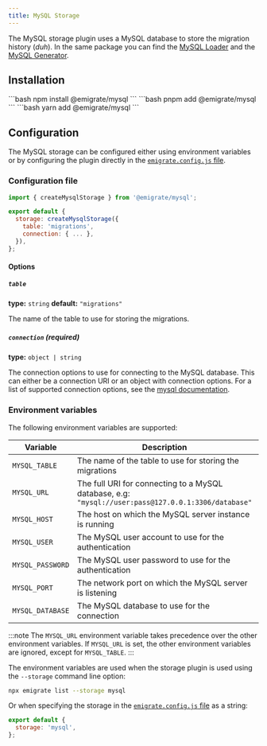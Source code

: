```yaml
---
title: MySQL Storage
---
```



The MySQL storage plugin uses a MySQL database to store the migration history (*duh*). In the same package you can find the [MySQL Loader](../../loaders/mysql/) and the [MySQL Generator](../../generators/mysql/).

## Installation

<Tabs>
  <TabItem label="npm">
    ```bash
    npm install @emigrate/mysql
    ```
  </TabItem>
  <TabItem label="pnpm">
    ```bash
    pnpm add @emigrate/mysql
    ```
  </TabItem>
  <TabItem label="yarn">
    ```bash
    yarn add @emigrate/mysql
    ```
  </TabItem>
</Tabs>

## Configuration

The MySQL storage can be configured either using environment variables or by configuring the plugin directly in the [`emigrate.config.js` file](../../../reference/configuration/).

### Configuration file

```js title="emigrate.config.js" {1,4-7}
import { createMysqlStorage } from '@emigrate/mysql';

export default {
  storage: createMysqlStorage({
    table: 'migrations',
    connection: { ... },
  }),
};
```

#### Options

##### `table`

**type:** `string`
**default:** `"migrations"`

The name of the table to use for storing the migrations.

##### `connection` (required)

**type:** `object | string`

The connection options to use for connecting to the MySQL database. This can either be a connection URI or an object with connection options.
For a list of supported connection options, see the [mysql documentation](https://github.com/mysqljs/mysql#connection-options).

### Environment variables

The following environment variables are supported:

| Variable         | Description                                                                                         | Default        |
| ---------------- | --------------------------------------------------------------------------------------------------- | -------------- |
| `MYSQL_TABLE`    | The name of the table to use for storing the migrations                                             | `"migrations"` |
| `MYSQL_URL`      | The full URI for connecting to a MySQL database, e.g: `"mysql://user:pass@127.0.0.1:3306/database"` |                |
| `MYSQL_HOST`     | The host on which the MySQL server instance is running                                              | `"localhost"`  |
| `MYSQL_USER`     | The MySQL user account to use for the authentication                                                |                |
| `MYSQL_PASSWORD` | The MySQL user password to use for the authentication                                               |                |
| `MYSQL_PORT`     | The network port on which the MySQL server is listening                                             | `3306`         |
| `MYSQL_DATABASE` | The MySQL database to use for the connection                                                        |                |

:::note
The `MYSQL_URL` environment variable takes precedence over the other environment variables. If `MYSQL_URL` is set, the other environment variables are ignored, except for `MYSQL_TABLE`.
:::

The environment variables are used when the storage plugin is used using the `--storage` command line option:

```bash
npx emigrate list --storage mysql
```

Or when specifying the storage in the [`emigrate.config.js` file](../../../reference/configuration) as a string:

```js title="emigrate.config.js" {2}
export default {
  storage: 'mysql',
};
```

